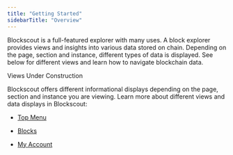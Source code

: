 ```yaml
---
title: "Getting Started"
sidebarTitle: "Overview"
---
```


Blockscout is a full-featured explorer with many uses. A block explorer provides views and insights into various data stored on chain. Depending on the page, section and instance, different types of data is displayed. See below for different views and learn how to navigate blockchain data.

<Info>
Views Under Construction

</Info>

Blockscout offers different informational displays depending on the page, section and instance you are viewing. Learn more about different views and data displays in Blockscout:

* [Top Menu](/using-blockscout/overviews/top-menu)

* [Blocks](/using-blockscout/overviews/blocks)

* [My Account](/using-blockscout/my-account)


